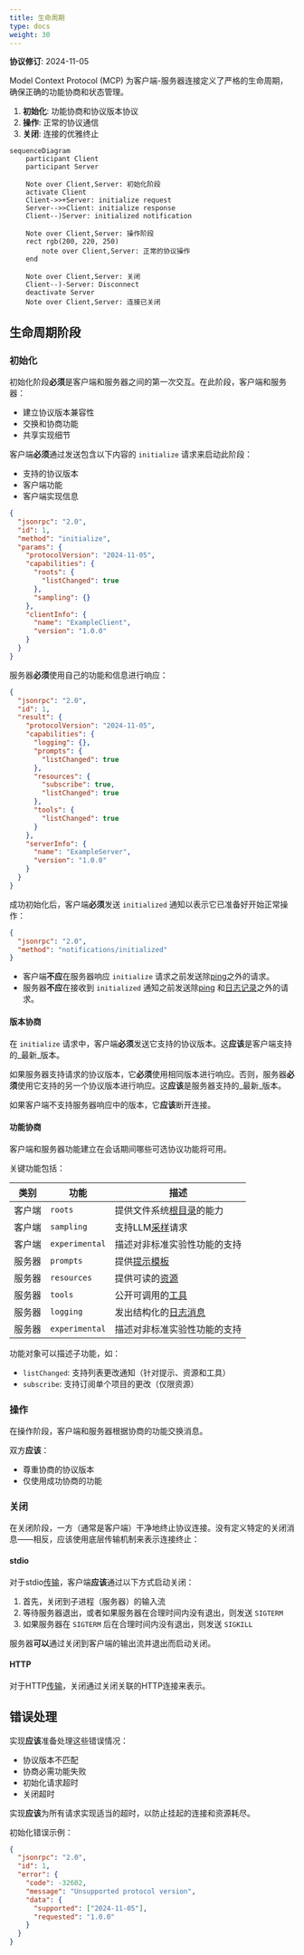 ```yaml
---
title: 生命周期
type: docs
weight: 30
---
```


<Info>**协议修订**: 2024-11-05</Info>

Model Context Protocol (MCP) 为客户端-服务器连接定义了严格的生命周期，确保正确的功能协商和状态管理。

1. **初始化**: 功能协商和协议版本协议
2. **操作**: 正常的协议通信
3. **关闭**: 连接的优雅终止

```mermaid
sequenceDiagram
    participant Client
    participant Server

    Note over Client,Server: 初始化阶段
    activate Client
    Client->>+Server: initialize request
    Server-->>Client: initialize response
    Client--)Server: initialized notification

    Note over Client,Server: 操作阶段
    rect rgb(200, 220, 250)
        note over Client,Server: 正常的协议操作
    end

    Note over Client,Server: 关闭
    Client--)-Server: Disconnect
    deactivate Server
    Note over Client,Server: 连接已关闭
```

## 生命周期阶段

### 初始化

初始化阶段**必须**是客户端和服务器之间的第一次交互。在此阶段，客户端和服务器：

- 建立协议版本兼容性
- 交换和协商功能
- 共享实现细节

客户端**必须**通过发送包含以下内容的 `initialize` 请求来启动此阶段：

- 支持的协议版本
- 客户端功能
- 客户端实现信息

```json
{
  "jsonrpc": "2.0",
  "id": 1,
  "method": "initialize",
  "params": {
    "protocolVersion": "2024-11-05",
    "capabilities": {
      "roots": {
        "listChanged": true
      },
      "sampling": {}
    },
    "clientInfo": {
      "name": "ExampleClient",
      "version": "1.0.0"
    }
  }
}
```

服务器**必须**使用自己的功能和信息进行响应：

```json
{
  "jsonrpc": "2.0",
  "id": 1,
  "result": {
    "protocolVersion": "2024-11-05",
    "capabilities": {
      "logging": {},
      "prompts": {
        "listChanged": true
      },
      "resources": {
        "subscribe": true,
        "listChanged": true
      },
      "tools": {
        "listChanged": true
      }
    },
    "serverInfo": {
      "name": "ExampleServer",
      "version": "1.0.0"
    }
  }
}
```

成功初始化后，客户端**必须**发送 `initialized` 通知以表示它已准备好开始正常操作：

```json
{
  "jsonrpc": "2.0",
  "method": "notifications/initialized"
}
```

- 客户端**不应**在服务器响应 `initialize` 请求之前发送除[ping](/specification/2024-11-05/basic/utilities/ping)之外的请求。
- 服务器**不应**在接收到 `initialized` 通知之前发送除[ping](/specification/2024-11-05/basic/utilities/ping) 和[日志记录](/specification/2024-11-05/server/utilities/logging)之外的请求。

#### 版本协商

在 `initialize` 请求中，客户端**必须**发送它支持的协议版本。这**应该**是客户端支持的_最新_版本。

如果服务器支持请求的协议版本，它**必须**使用相同版本进行响应。否则，服务器**必须**使用它支持的另一个协议版本进行响应。这**应该**是服务器支持的_最新_版本。

如果客户端不支持服务器响应中的版本，它**应该**断开连接。

#### 功能协商

客户端和服务器功能建立在会话期间哪些可选协议功能将可用。

关键功能包括：

| 类别   | 功能           | 描述                                                                       |
| ------ | -------------- | -------------------------------------------------------------------------- |
| 客户端 | `roots`        | 提供文件系统[根目录](/specification/2024-11-05/client/roots)的能力         |
| 客户端 | `sampling`     | 支持LLM[采样](/specification/2024-11-05/client/sampling)请求               |
| 客户端 | `experimental` | 描述对非标准实验性功能的支持                                               |
| 服务器 | `prompts`      | 提供[提示模板](/specification/2024-11-05/server/prompts)                   |
| 服务器 | `resources`    | 提供可读的[资源](/specification/2024-11-05/server/resources)               |
| 服务器 | `tools`        | 公开可调用的[工具](/specification/2024-11-05/server/tools)                 |
| 服务器 | `logging`      | 发出结构化的[日志消息](/specification/2024-11-05/server/utilities/logging) |
| 服务器 | `experimental` | 描述对非标准实验性功能的支持                                               |

功能对象可以描述子功能，如：

- `listChanged`: 支持列表更改通知（针对提示、资源和工具）
- `subscribe`: 支持订阅单个项目的更改（仅限资源）

### 操作

在操作阶段，客户端和服务器根据协商的功能交换消息。

双方**应该**：

- 尊重协商的协议版本
- 仅使用成功协商的功能

### 关闭

在关闭阶段，一方（通常是客户端）干净地终止协议连接。没有定义特定的关闭消息——相反，应该使用底层传输机制来表示连接终止：

#### stdio

对于stdio[传输](/specification/2024-11-05/basic/transports)，客户端**应该**通过以下方式启动关闭：

1. 首先，关闭到子进程（服务器）的输入流
2. 等待服务器退出，或者如果服务器在合理时间内没有退出，则发送 `SIGTERM`
3. 如果服务器在 `SIGTERM` 后在合理时间内没有退出，则发送 `SIGKILL`

服务器**可以**通过关闭到客户端的输出流并退出而启动关闭。

#### HTTP

对于HTTP[传输](/specification/2024-11-05/basic/transports)，关闭通过关闭关联的HTTP连接来表示。

## 错误处理

实现**应该**准备处理这些错误情况：

- 协议版本不匹配
- 协商必需功能失败
- 初始化请求超时
- 关闭超时

实现**应该**为所有请求实现适当的超时，以防止挂起的连接和资源耗尽。

初始化错误示例：

```json
{
  "jsonrpc": "2.0",
  "id": 1,
  "error": {
    "code": -32602,
    "message": "Unsupported protocol version",
    "data": {
      "supported": ["2024-11-05"],
      "requested": "1.0.0"
    }
  }
}
```
